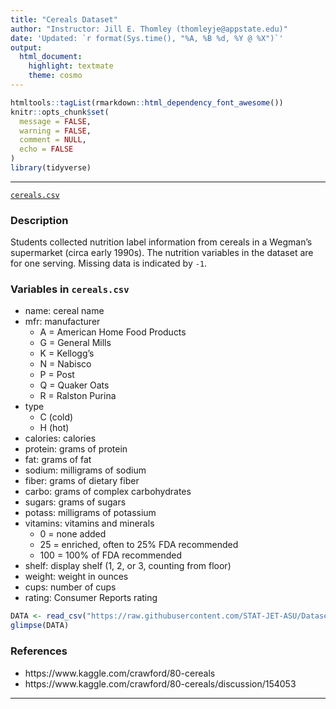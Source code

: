 ```yaml
---
title: "Cereals Dataset"
author: "Instructor: Jill E. Thomley (thomleyje@appstate.edu)"
date: 'Updated: `r format(Sys.time(), "%A, %B %d, %Y @ %X")`'
output: 
  html_document: 
    highlight: textmate
    theme: cosmo
---
```


```r
htmltools::tagList(rmarkdown::html_dependency_font_awesome())
knitr::opts_chunk$set(
  message = FALSE,
  warning = FALSE,
  comment = NULL,
  echo = FALSE
)
library(tidyverse)
```
<hr>

<i class="fas fa-database"></i> [`cereals.csv`](https://raw.githubusercontent.com/STAT-JET-ASU/Datasets/master/Instructor/cereals.csv)

### Description

Students collected nutrition label information from cereals in a Wegman's supermarket (circa early 1990s). The nutrition variables in the dataset are for one serving. Missing data is indicated by `-1`.

### Variables in `cereals.csv`

* name: cereal name
* mfr: manufacturer
   * A = American Home Food Products
   * G = General Mills
   * K = Kellogg's
   * N = Nabisco
   * P = Post
   * Q = Quaker Oats
   * R = Ralston Purina
* type
   * C (cold)
   * H (hot)
* calories: calories
* protein: grams of protein
* fat: grams of fat
* sodium: milligrams of sodium
* fiber: grams of dietary fiber
* carbo: grams of complex carbohydrates
* sugars: grams of sugars
* potass: milligrams of potassium
* vitamins: vitamins and minerals
   * 0 = none added
   * 25 = enriched, often to 25% FDA recommended
   * 100 = 100% of FDA recommended
* shelf: display shelf (1, 2, or 3, counting from floor)
* weight: weight in ounces
* cups: number of cups
* rating: Consumer Reports rating

```r
DATA <- read_csv("https://raw.githubusercontent.com/STAT-JET-ASU/Datasets/master/Instructor/cereals.csv")
glimpse(DATA)
```

### References

* https://www.kaggle.com/crawford/80-cereals 
* https://www.kaggle.com/crawford/80-cereals/discussion/154053

<hr>

